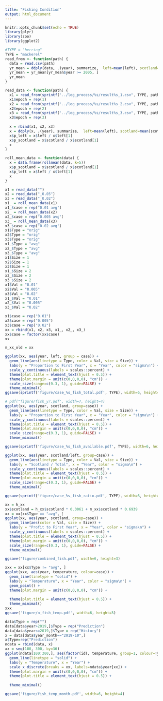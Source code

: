 ```yaml
---
title: "Fishing Condition"
output: html_document
---
```


```r
knitr::opts_chunk$set(echo = TRUE)
library(plyr)
library(zoo)
library(ggplot2)
```

```r
#TYPE = "herring"
TYPE = "mackerel"
read_from <- function(path) {
  data = read.csv(path)
  yr_mean = ddply(data, .(year), summarize,  left=mean(left), scotland=mean(scotland), temperature=mean(temperature))
  yr_mean = yr_mean[yr_mean$year >= 2005, ]
  yr_mean
}

read_data <- function(path) {
  x1 = read_from(sprintf("../log_process/%s/result%s_1.csv", TYPE, path))
  x1$epoch = rep(1)
  x2 = read_from(sprintf("../log_process/%s/result%s_2.csv", TYPE, path))
  x2$epoch = rep(2)
  x3 = read_from(sprintf("../log_process/%s/result%s_3.csv", TYPE, path))
  x3$epoch = rep(3)
  
  x = rbind(x1, x2, x3)
  x = ddply(x, .(year), summarize,  left=mean(left), scotland=mean(scotland), temperature=mean(temperature))
  x$p_left = x$left / x$left[1]
  x$p_scotland = x$scotland / x$scotland[1]
  x
}

roll_mean_data <- function(data) {
  x = data.frame(rollmean(data, k=5))
  x$p_scotland = x$scotland / x$scotland[1]
  x$p_left = x$left / x$left[1]
  x
}

x1 = read_data("")
x2 = read_data("_0.05")
x3 = read_data("_0.02")
x1_ = roll_mean_data(x1)
x1_$case = rep("0.01 avg")
x2_ = roll_mean_data(x2)
x2_$case = rep("0.005 avg")
x3_ = roll_mean_data(x3)
x3_$case = rep("0.02 avg")
x1$Type = "orig"
x2$Type = "orig"
x3$Type = "orig"
x1_$Type = "avg"
x2_$Type = "avg"
x3_$Type = "avg"
x1$Size = 1
x2$Size = 1
x3$Size = 1
x1_$Size = 2
x2_$Size = 2
x3_$Size = 2
x1$Val = "0.01"
x2$Val = "0.005"
x3$Val = "0.02"
x1_$Val = "0.01"
x2_$Val = "0.005"
x3_$Val = "0.02"

x1$case = rep("0.01")
x2$case = rep("0.005")
x3$case = rep("0.02")
xx = rbind(x1, x2, x3, x1_, x2_, x3_)
xx$case = factor(xx$case)
xx

m_xx_old = xx
```

```r
ggplot(xx, aes(year, left, group = case)) + 
  geom_line(aes(linetype = Type, color = Val, size = Size)) +
  labs(y = "Proportion to First Year", x = "Year", color = "sigma\n") +
  scale_y_continuous(labels = scales::percent) +
  theme(plot.title = element_text(hjust = 0.5)) +
  theme(plot.margin = unit(c(0,0,0,0), "cm")) +
  scale_size(range=c(0.3, 1), guide=FALSE) +
  theme_minimal()
ggsave(sprintf('figure/case_%s_fish_total.pdf', TYPE), width=6, height=3)
```

```r
# pdf("figure/fish_yr.pdf", width=7, height=4) 
ggplot(xx, aes(year, scotland, group=case)) + 
  geom_line(aes(linetype = Type, color = Val, size = Size)) +
  labs(y = "Proportion to First Year", x = "Year", color = "sigma\n") +
  scale_y_continuous(labels = scales::percent) +
  theme(plot.title = element_text(hjust = 0.5)) +
  theme(plot.margin = unit(c(0,0,0,0), "cm")) +
  scale_size(range=c(0.3, 1), guide=FALSE) +
  theme_minimal()

ggsave(sprintf('figure/case_%s_fish_available.pdf', TYPE), width=6, height=3)

ggplot(xx, aes(year, scotland/left, group=case)) + 
  geom_line(aes(linetype = Type, color = Val, size = Size)) +
  labs(y = "Scotland / Total", x = "Year", color = "sigma\n") +
  scale_y_continuous(labels = scales::percent) +
  theme(plot.title = element_text(hjust = 0.5)) +
  theme(plot.margin = unit(c(0,0,0,0), "cm")) +
  scale_size(range=c(0.3, 1), guide=FALSE) +
  theme_minimal()

ggsave(sprintf('figure/case_%s_fish_ratio.pdf', TYPE), width=6, height=3)

```

```r
xx = h_xx
xx$scotland = h_xx$scotland * 0.3061 + m_xx$scotland * 0.6939
xx = xx[xx$Type == "avg", ]
ggplot(xx, aes(year, scotland, group=case)) + 
  geom_line(aes(color = Val, size = Size)) +
  labs(y = "Profit to First Year", x = "Year", color = "sigma\n") +
  scale_y_continuous(labels = scales::percent) +
  theme(plot.title = element_text(hjust = 0.5)) +
  theme(plot.margin = unit(c(0,0,0,0), "cm")) +
  scale_size(range=c(0.3, 1), guide=FALSE) +
  theme_minimal()

ggsave("figure/combined_fish.pdf", width=6, height=3)

```

```r
xxx = xx[xx$Type != "avg", ]
ggplot(xxx, aes(year, temperature, colour=case)) + 
  geom_line(linetype = "solid") +
  labs(y = "Temperature", x = "Year", color = "sigma\n") +
  geom_point() +
  theme(plot.margin = unit(c(0,0,0,0), "cm")) +
  
  theme(plot.title = element_text(hjust = 0.5)) +
  theme_minimal()
xxx
ggsave('figure/o_fish_temp.pdf', width=6, height=3)
```

```r
data$Type = rep("")
data[data$year>2019,]$Type = rep("Prediction")
data[data$year<=2019,]$Type = rep("History")
x = data[data$year_month=="2019-10",]
x$Type=rep("Prediction")
ndata = rbind(data, x)
xx = seq(100, 300, by=36)
ggplot(ndata[100:300,], aes(factor(id), temperature, group=1, colour=Type)) + 
  geom_line(linetype = "solid") +
  labs(y = "Temperature", x = "Year") +
  scale_x_discrete(breaks = xx, labels=ndata$year[xx]) +
  theme(plot.margin = unit(c(0,0,0,0), "cm")) +
  theme(plot.title = element_text(hjust = 0.5)) +
  
  theme_minimal()

ggsave('figure/fish_temp_month.pdf', width=6, height=4)
```